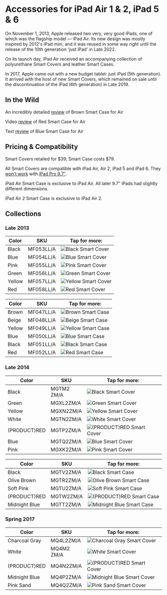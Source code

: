 
# Accessories for iPad Air 1 & 2, iPad 5 & 6

On November 1, 2013, Apple released two very, very good iPads, one of which was the flagship model — iPad Air.
Its new design was mostly inspired by 2012's iPad mini, and it was reused in some way right until the release of the 10th generation 'just iPad' in Late 2022.

On its launch day, iPad Air received an accompanying collection of polyurethane Smart Covers and leather Smart Cases.

In 2017, Apple came out with a new budget tablet: just iPad (5th generation). It arrived with the host of new Smart Covers, which remained on sale until the discontinuation of the iPad (6th generation) in Late 2019.

## In the Wild

An incredibly detailed [review](https://gadgetmac.com/reviews/apple-ipad-air-smart-case-review.html) of Brown Smart Case for Air

Video [review](https://youtu.be/yZ1oOarWv9s) of Red Smart Case for Air

Text [review](https://www.imore.com/ipad-air-smart-case-review) of Blue Smart Case for Air

## Pricing & Compatibility

Smart Covers retailed for \$39; Smart Case costs \$79.

All Smart Covers are compatible with iPad Air, Air 2, iPad 5 and iPad 6. They [won't work](https://www.businessinsider.com/old-apple-smart-covers-wont-work-with-new-ipads-because-of-magnets-2016-4) with [iPad Pro 9.7″](/ipad_pro97).

iPad Air Smart Case is exclusive to iPad Air. All later 9.7″ iPads had slightly different dimensions.

iPad Air 2 Smart Case is exclusive to iPad Air 2.

## Collections

### Late 2013

| Color | SKU | Tap for more: |
| --- | --- | --- |
| Black | MF053<wbr/>LL/A | <Link href="/pre-liquid-ipad/ipad_air/MF053" scroll={true}><img src="/everypreview/MF053.webp" alt="Black Smart Cover"/></Link> |
| Blue | MF054<wbr/>LL/A | <Link href="/pre-liquid-ipad/ipad_air/MF054" scroll={true}><img src="/everypreview/MF054.webp" alt="Blue Smart Cover"/></Link> |
| Pink | MF055<wbr/>LL/A | <Link href="/pre-liquid-ipad/ipad_air/MF055" scroll={true}><img src="/everypreview/MF055.webp" alt="Pink Smart Cover"/></Link> |
| Green | MF056<wbr/>LL/A | <Link href="/pre-liquid-ipad/ipad_air/MF056" scroll={true}><img src="/everypreview/MF056.webp" alt="Green Smart Cover"/></Link> |
| Yellow | MF057<wbr/>LL/A | <Link href="/pre-liquid-ipad/ipad_air/MF057" scroll={true}><img src="/everypreview/MF057.webp" alt="Yellow Smart Cover"/></Link> |
| Red | MF058<wbr/>LL/A | <Link href="/pre-liquid-ipad/ipad_air/MF058" scroll={true}><img src="/everypreview/MF058.webp" alt="Red Smart Cover"/></Link> |

| Color | SKU | Tap for more: |
| --- | --- | --- |
| Brown | MF047<wbr/>LL/A | <Link href="/pre-liquid-ipad/ipad_air/MF047" scroll={true}><img src="/everypreview/MF047.webp" alt="Brown Smart Case"/></Link> |
| Beige | MF048<wbr/>LL/A | <Link href="/pre-liquid-ipad/ipad_air/MF048" scroll={true}><img src="/everypreview/MF048.webp" alt="Beige Smart Case"/></Link> |
| Yellow | MF049<wbr/>LL/A | <Link href="/pre-liquid-ipad/ipad_air/MF049" scroll={true}><img src="/everypreview/MF049.webp" alt="Yellow Smart Case"/></Link> |
| Blue | MF050<wbr/>LL/A | <Link href="/pre-liquid-ipad/ipad_air/MF050" scroll={true}><img src="/everypreview/MF050.webp" alt="Blue Smart Case"/></Link> |
| Black | MF051<wbr/>LL/A | <Link href="/pre-liquid-ipad/ipad_air/MF051" scroll={true}><img src="/everypreview/MF051.webp" alt="Black Smart Case"/></Link> |
| Red | MF052<wbr/>LL/A | <Link href="/pre-liquid-ipad/ipad_air/MF052" scroll={true}><img src="/everypreview/MF052.webp" alt="Red Smart Case"/></Link> |

### Late 2014

| Color | SKU | Tap for more: |
| --- | --- | --- |
| Black | MGTM2<wbr/>ZM/A | <Link href="/pre-liquid-ipad/ipad_air/MGTM2" scroll={true}><img src="/everypreview/MGTM2.webp" alt="Black Smart Cover"/></Link> |
| Green | MGXL2<wbr/>ZM/A | <Link href="/pre-liquid-ipad/ipad_air/MGXL2" scroll={true}><img src="/everypreview/MGXL2.webp" alt="Green Smart Cover"/></Link> |
| Yellow | MGXN2<wbr/>ZM/A | <Link href="/pre-liquid-ipad/ipad_air/MGXN2" scroll={true}><img src="/everypreview/MGXN2.webp" alt="Yellow Smart Cover"/></Link> |
| White | MGTN2<wbr/>ZM/A | <Link href="/pre-liquid-ipad/ipad_air/MGTN2" scroll={true}><img src="/everypreview/MGTN2.webp" alt="White Smart Cover"/></Link> |
| (PRODUCT)RED | MGTP2<wbr/>ZM/A | <Link href="/pre-liquid-ipad/ipad_air/MGTP2" scroll={true}><img src="/everypreview/MGTP2.webp" alt="(PRODUCT)RED Smart Cover"/></Link> |
| Blue | MGTQ2<wbr/>ZM/A | <Link href="/pre-liquid-ipad/ipad_air/MGTQ2" scroll={true}><img src="/everypreview/MGTQ2.webp" alt="Blue Smart Cover"/></Link> |
| Pink | MGXK2<wbr/>ZM/A | <Link href="/pre-liquid-ipad/ipad_air/MGXK2" scroll={true}><img src="/everypreview/MGXK2.webp" alt="Pink Smart Cover"/></Link> |

| Color | SKU | Tap for more: |
| --- | --- | --- |
| Black | MGTV2<wbr/>ZM/A | <Link href="/pre-liquid-ipad/ipad_air/MGTV2" scroll={true}><img src="/everypreview/MGTV2.webp" alt="Black Smart Case"/></Link> |
| Olive Brown | MGTR2<wbr/>ZM/A | <Link href="/pre-liquid-ipad/ipad_air/MGTR2" scroll={true}><img src="/everypreview/MGTR2.webp" alt="Olive Brown Smart Case"/></Link> |
| Soft Pink | MGTU2<wbr/>ZM/A | <Link href="/pre-liquid-ipad/ipad_air/MGTU2" scroll={true}><img src="/everypreview/MGTU2.webp" alt="Soft Pink Smart Case"/></Link> |
| (PRODUCT)RED | MGTW2<wbr/>ZM/A | <Link href="/pre-liquid-ipad/ipad_air/MGTW2" scroll={true}><img src="/everypreview/MGTW2.webp" alt="(PRODUCT)RED Smart Case"/></Link> |
| Midnight Blue | MGTT2<wbr/>ZM/A | <Link href="/pre-liquid-ipad/ipad_air/MGTT2" scroll={true}><img src="/everypreview/MGTT2.webp" alt="Midnight Blue Smart Case"/></Link> |

### Spring 2017

| Color | SKU | Tap for more: |
| --- | --- | --- |
| Charcoal Gray | MQ4L2<wbr/>ZM/A | <Link href="/pre-liquid-ipad/ipad_air/MQ4L2" scroll={true}><img src="/everypreview/MQ4L2_AV1_SILVER.webp" alt="Charcoal Gray Smart Cover"/></Link> |
| White | MQ4M2<wbr/>ZM/A | <Link href="/pre-liquid-ipad/ipad_air/MQ4M2" scroll={true}><img src="/everypreview/MQ4M2_AV1_SILVER.webp" alt="White Smart Cover"/></Link> |
| (PRODUCT)RED | MQ4N2<wbr/>ZM/A | <Link href="/pre-liquid-ipad/ipad_air/MQ4N2" scroll={true}><img src="/everypreview/MQ4N2_AV1_SILVER.webp" alt="(PRODUCT)RED Smart Cover"/></Link> |
| Midnight Blue | MQ4P2<wbr/>ZM/A | <Link href="/pre-liquid-ipad/ipad_air/MQ4P2" scroll={true}><img src="/everypreview/MQ4P2_AV1_SILVER.webp" alt="Midnight Blue Smart Cover"/></Link> |
| Pink Sand | MQ4Q2<wbr/>ZM/A | <Link href="/pre-liquid-ipad/ipad_air/MQ4Q2" scroll={true}><img src="/everypreview/MQ4Q2_AV1_SILVER.webp" alt="Pink Sand Smart Cover"/></Link> |
